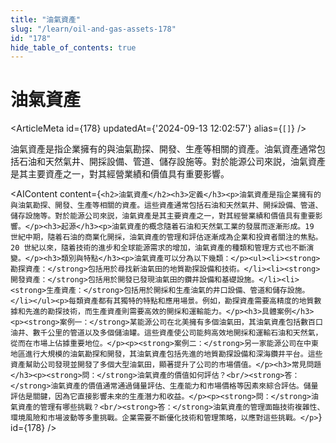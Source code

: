```yaml
---
title: "油氣資產"
slug: "/learn/oil-and-gas-assets-178"
id: "178"
hide_table_of_contents: true
---
```



# 油氣資產

<ArticleMeta id={178} updatedAt={'2024-09-13 12:02:57'} alias={`[]`} />
<div className='border-solid border-b border-t-0 my-4 border-[var(--ifm-color-gray-300)]' />

油氣資產是指企業擁有的與油氣勘探、開發、生產等相關的資產。油氣資產通常包括石油和天然氣井、開採設備、管道、儲存設施等。對於能源公司來説，油氣資產是其主要資產之一，對其經營業績和價值具有重要影響。

<AIContent content={`<h2>油氣資產</h2><h3>定義</h3><p>油氣資產是指企業擁有的與油氣勘探、開發、生產等相關的資產。這些資產通常包括石油和天然氣井、開採設備、管道、儲存設施等。對於能源公司來説，油氣資產是其主要資產之一，對其經營業績和價值具有重要影響。</p><h3>起源</h3><p>油氣資產的概念隨着石油和天然氣工業的發展而逐漸形成。19 世紀中期，隨着石油的商業化開採，油氣資產的管理和評估逐漸成為企業和投資者關注的焦點。20 世紀以來，隨着技術的進步和全球能源需求的增加，油氣資產的種類和管理方式也不斷演變。</p><h3>類別與特點</h3><p>油氣資產可以分為以下幾類：</p><ul><li><strong>勘探資產：</strong>包括用於尋找新油氣田的地質勘探設備和技術。</li><li><strong>開發資產：</strong>包括用於開發已發現油氣田的鑽井設備和基礎設施。</li><li><strong>生產資產：</strong>包括用於開採和生產油氣的井口設備、管道和儲存設施。</li></ul><p>每類資產都有其獨特的特點和應用場景。例如，勘探資產需要高精度的地質數據和先進的勘探技術，而生產資產則需要高效的開採和運輸能力。</p><h3>具體案例</h3><p><strong>案例一：</strong>某能源公司在北美擁有多個油氣田，其油氣資產包括數百口油井、數千公里的管道以及多個儲油罐。這些資產使公司能夠高效地開採和運輸石油和天然氣，從而在市場上佔據重要地位。</p><p><strong>案例二：</strong>另一家能源公司在中東地區進行大規模的油氣勘探和開發，其油氣資產包括先進的地質勘探設備和深海鑽井平台。這些資產幫助公司發現並開發了多個大型油氣田，顯著提升了公司的市場價值。</p><h3>常見問題</h3><p><strong>問：</strong>油氣資產的價值如何評估？<br/><strong>答：</strong>油氣資產的價值通常通過儲量評估、生產能力和市場價格等因素來綜合評估。儲量評估是關鍵，因為它直接影響未來的生產潛力和收益。</p><p><strong>問：</strong>油氣資產的管理有哪些挑戰？<br/><strong>答：</strong>油氣資產的管理面臨技術複雜性、環境風險和市場波動等多重挑戰。企業需要不斷優化技術和管理策略，以應對這些挑戰。</p>`} id={178} />
